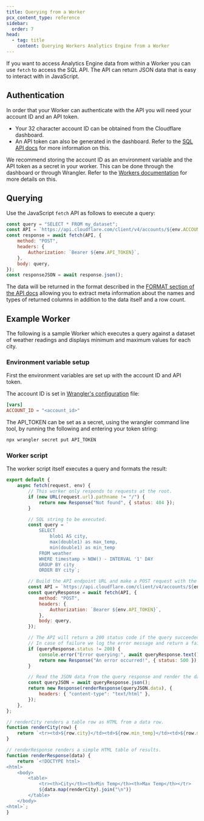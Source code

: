 ```yaml
---
title: Querying from a Worker
pcx_content_type: reference
sidebar:
  order: 7
head:
  - tag: title
    content: Querying Workers Analytics Engine from a Worker
---
```


If you want to access Analytics Engine data from within a Worker you can use `fetch` to access the SQL API. The API can return JSON data that is easy to interact with in JavaScript.

## Authentication

In order that your Worker can authenticate with the API you will need your account ID and an API token.

- Your 32 character account ID can be obtained from the Cloudflare dashboard.
- An API token can also be generated in the dashboard. Refer to the [SQL API docs](/analytics/analytics-engine/sql-api/#authentication) for more information on this.

We recommend storing the account ID as an environment variable and the API token as a secret in your worker. This can be done through the dashboard or through Wrangler. Refer to the [Workers documentation](/workers/configuration/environment-variables/) for more details on this.

## Querying

Use the JavaScript `fetch` API as follows to execute a query:

```js
const query = "SELECT * FROM my_dataset";
const API = `https://api.cloudflare.com/client/v4/accounts/${env.ACCOUNT_ID}/analytics_engine/sql`;
const response = await fetch(API, {
	method: "POST",
	headers: {
		Authorization: `Bearer ${env.API_TOKEN}`,
	},
	body: query,
});
const responseJSON = await response.json();
```

The data will be returned in the format described in the [FORMAT section of the API docs](/analytics/analytics-engine/sql-reference/#json) allowing you to extract meta information about the names and types of returned columns in addition to the data itself and a row count.

## Example Worker

The following is a sample Worker which executes a query against a dataset of weather readings and displays minimum and maximum values for each city.

### Environment variable setup

First the environment variables are set up with the account ID and API token.

The account ID is set in [Wrangler's configuration](/workers/wrangler/configuration) file:


<WranglerConfig>

```toml
[vars]
ACCOUNT_ID = "<account_id>"
```

</WranglerConfig>

The API_TOKEN can be set as a secret, using the wrangler command line tool, by running the following and entering your token string:

```sh
npx wrangler secret put API_TOKEN
```

### Worker script

The worker script itself executes a query and formats the result:

```js
export default {
	async fetch(request, env) {
		// This worker only responds to requests at the root.
		if (new URL(request.url).pathname != "/") {
			return new Response("Not found", { status: 404 });
		}

		// SQL string to be executed.
		const query = `
            SELECT
                blob1 AS city,
                max(double1) as max_temp,
                min(double1) as min_temp
            FROM weather
            WHERE timestamp > NOW() - INTERVAL '1' DAY
            GROUP BY city
            ORDER BY city`;

		// Build the API endpoint URL and make a POST request with the query string
		const API = `https://api.cloudflare.com/client/v4/accounts/${env.ACCOUNT_ID}/analytics_engine/sql`;
		const queryResponse = await fetch(API, {
			method: "POST",
			headers: {
				Authorization: `Bearer ${env.API_TOKEN}`,
			},
			body: query,
		});

		// The API will return a 200 status code if the query succeeded.
		// In case of failure we log the error message and return a failure message.
		if (queryResponse.status != 200) {
			console.error("Error querying:", await queryResponse.text());
			return new Response("An error occurred!", { status: 500 });
		}

		// Read the JSON data from the query response and render the data as HTML.
		const queryJSON = await queryResponse.json();
		return new Response(renderResponse(queryJSON.data), {
			headers: { "content-type": "text/html" },
		});
	},
};

// renderCity renders a table row as HTML from a data row.
function renderCity(row) {
	return `<tr><td>${row.city}</td><td>${row.min_temp}</td><td>${row.max_temp}</td></tr>`;
}

// renderResponse renders a simple HTML table of results.
function renderResponse(data) {
	return `<!DOCTYPE html>
<html>
    <body>
        <table>
            <tr><th>City</th><th>Min Temp</th><th>Max Temp</th></tr>
            ${data.map(renderCity).join("\n")}
        </table>
    </body>
<html>`;
}
```
